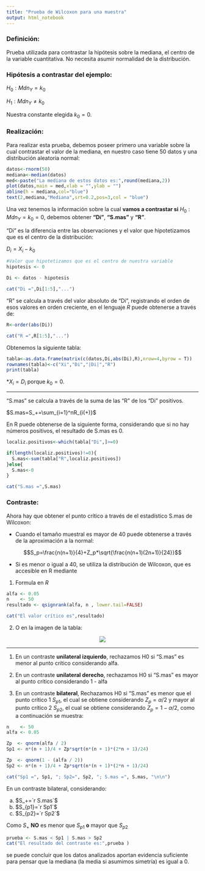 ---
title: "Prueba de Wilcoxon para una muestra"
output: html_notebook
---

### Definición:

Prueba utilizada para contrastar la hipótesis sobre la mediana, el centro de la variable cuantitativa. No necesita asumir normalidad de la distribución.

### Hipótesis a contrastar del ejemplo:

$H_0:Mdn_Y=k_0$

$H_1:Mdn_Y\neq{k_0}$

Nuestra constante elegida $k_0=0$.

### Realización:

Para realizar esta prueba, debemos poseer primero una variable sobre la cual contrastar el valor de la mediana, en nuestro caso tiene 50 datos y una distribución aleatoria normal:

```{r echo=FALSE}
datos<-rnorm(50)
mediana<-median(datos)
med<-paste("La mediana de estos datos es:",round(mediana,2))
plot(datos,main = med,xlab = "",ylab = "")
abline(h = mediana,col="blue")
text(2,mediana,"Mediana",srt=0.2,pos=3,col = "blue")
```

Una vez tenemos la información sobre la cual **vamos a contrastar si** $H_0:Mdn_Y=k_0=0$, debemos obtener **"Di"**, **"S.mas"** y **"R"**.

"Di" es la diferencia entre las observaciones y el valor que hipotetizamos que es el centro de la distribución:

$D_i=X_i-k_0$

```{r}
#Valor que hipotetizamos que es el centro de nuestra variable
hipotesis <- 0

Di <- datos - hipotesis
```

```{r echo=FALSE}
cat("Di =",Di[1:5],"...")
```


"R" se calcula a través del valor absoluto de "Di", registrando el orden de esos valores en orden creciente, en el lenguaje *R* puede obtenerse a través de:

```{r}
R<-order(abs(Di))
```

```{r echo=FALSE}
cat("R =",R[1:5],"...")
```

Obtenemos la siguiente tabla:

```{r echo=FALSE}
tabla<-as.data.frame(matrix(c(datos,Di,abs(Di),R),nrow=4,byrow = T))
rownames(tabla)<-c("Xi","Di","|Di|","R")
print(tabla)
```
*$X_i=D_i$ porque $k_0=0$.

--------

"S.mas" se calcula a través de la suma de las "R" de los "Di" positivos.

$S.mas=S_+=\sum_{i=1}^nR_{i(+)}$

En R puede obtenerse de la siguiente forma, considerando que si no hay números positivos, el resultado de S.mas es 0.
```{r}
localiz.positivos<-which(tabla["Di",]>=0)

if(length(localiz.positivos)!=0){
  S.mas<-sum(tabla["R",localiz.positivos])
}else{
  S.mas<-0
}

cat("S.mas =",S.mas)
```

### Contraste:

Ahora hay que obtener el punto crítico a través de el estadístico S.mas de Wilcoxon:

* Cuando el tamaño muestral es mayor de 40 puede obtenerse a través de la aproximación a la normal:

$$S_p=\frac{n(n+1)}{4}+Z_p*\sqrt{\frac{n(n+1)(2n+1)}{24}}$$

* Si es menor o igual a 40, se utiliza la distribución de Wilcoxon, que es accesible en R mediante 

1. Formula en *R*
```{r}
alfa <- 0.05
n    <- 50
resultado <- qsignrank(alfa, n , lower.tail=FALSE)

cat("El valor crítico es",resultado)
```

2. O en la imagen de la tabla:

<center><img src="https://raw.githubusercontent.com/ManuelOrdovasAnalyst/WilcoxonOneSample/master/W_mas_Tabla.png"></center>

---------

1. En un contraste **unilateral izquierdo**, rechazamos H0 si "S.mas" es menor al punto crítico considerando alfa.

2. En un contraste **unilateral derecho**, rechazamos H0 si "S.mas" es mayor al punto crítico considerando 1 - alfa

3. En un contraste **bilateral**, Rechazamos H0 si "S.mas" es menor que el punto crítico 1 $S_{p1}$, el cual se obtiene considerando $Z_p=\alpha/2$ y mayor al punto crítico 2 $S_{p2}$, el cual se obtiene considerando $Z_p=1-\alpha/2$, como a continuación se muestra:

```{r}
n    <- 50
alfa <- 0.05

Zp  <- qnorm(alfa / 2)
Sp1 <- n*(n + 1)/4 + Zp*sqrt(n*(n + 1)*(2*n + 1)/24)

Zp  <- qnorm(1 - (alfa / 2))
Sp2 <- n*(n + 1)/4 + Zp*sqrt(n*(n + 1)*(2*n + 1)/24)

cat("Sp1 =", Sp1, "; Sp2=", Sp2, "; S.mas =", S.mas, "\n\n")
```
En un contraste bilateral, considerando:

a. $S_+=`r S.mas`$
b. $S_{p1}=`r Sp1`$
c. $S_{p2}=`r Sp2`$

Como $S_+$ **NO** es menor que $S_{p1}$ **o** mayor que $S_{p2}$

```{r}
prueba <- S.mas < Sp1 | S.mas > Sp2
cat("El resultado del contraste es:",prueba )
```

se puede concluir que los datos analizados aportan evidencia suficiente para pensar que la mediana (la media si asumimos simetría) es igual a 0.
